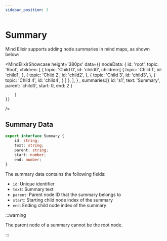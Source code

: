 ```yaml
---
sidebar_position: 3
---
```




# Summary

Mind Elixir supports adding node summaries in mind maps, as shown below:

<MindElixirShowcase
    height='380px'
    data={{
        nodeData: 
            {
                id: 'root',
                topic: 'Root',
                children: [
                    {
                        topic: 'Child 0',
                        id: 'child0',
                        children:[
                    {
                        topic: 'Child 1',
                        id: 'child1',
                    },
                    {
                        topic: 'Child 2',
                        id: 'child2',
                    },
                    {
                        topic: 'Child 3',
                        id: 'child3',
                    },
                    {
                        topic: 'Child 4',
                        id: 'child4',
                    }
                ]
                    }, 
                ],
            }
         ,
        summaries:[{
            id: 's1',
            text: 'Summary',
            parent: 'child0',
            start: 0,
            end: 2
        }

        ]
    }}
 />

## Summary Data

```typescript
export interface Summary {
    id: string;
    text: string; 
    parent: string; 
    start: number; 
    end: number;
}
```

The summary data contains the following fields:

- `id`: Unique identifier
- `text`: Summary text
- `parent`: Parent node ID that the summary belongs to
- `start`: Starting child node index of the summary
- `end`: Ending child node index of the summary

:::warning

The parent node of a summary cannot be the root node.

:::